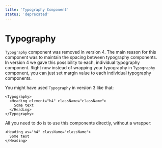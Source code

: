 ```yaml
---
title: 'Typography Component'
status: 'deprecated'
---
```


# Typography

`Typography` component was removed in version 4. The main reason for this component was to maintain the spacing between typography components. In version 4 we gave this possibility to each, individual typography component.
Right now instead of wrapping your typography in `Typography` component, you can just set margin value to each individual typography components.

You might have used `Typography` in version 3 like that:

```tsx static=true
<Typography>
  <Heading element="h4" className="className">
    Some text
  </Heading>
</Typography>
```

All you need to do is to use this components directly, without a wrapper:

```tsx static=true
<Heading as="h4" className="className">
  Some text
</Heading>
```

